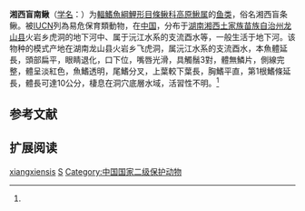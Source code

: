 {{Speciesbox
| name = 湘西盲高原鳅
| status = VU
| status_system = IUCN2.3
| image = 
| genus = Triplophysa
| species = xiangxiensis
| authority = Yang, Yuan et Liao, 1986<ref name='id6366'>{{cite web| url =http://www.bioinfo.cn/db05/BjdwSpecies.php?action=view&id=6366| title =湘西盲南鳅| work =中国动物物种编目数据库| publisher =中国科学院微生物研究所| author =中国科学院动物研究所| accessdate =2009-04-11| deadurl =yes| archiveurl =https://web.archive.org/web/20160305021118/http://www.bioinfo.cn/db05/BjdwSpecies.php?action=view&id=6366| archivedate =2016-03-05}}</ref>
| synonyms = *''Noemacheilus xiangxiensis'',Yang, Yuan & Liao, 1986
*''Nemacheilus xiangxiensis'',Yang, Yuan & Liao, 1986
*''Schistura xiangxiensis'',Yang, Yuan & Liao, 1986
}}

'''湘西盲南鳅'''（[[学名|学名]]：{{lang|la|''Schistura xiangxiensis''}}）为[[輻鰭魚綱|輻鰭魚綱]][[鯉形目|鯉形目]][[條鳅科|條鳅科]][[高原鰍属|高原鰍属]]的[[鱼类|鱼类]]，俗名湘西盲条鳅。被[[IUCN|IUCN]]列為易危保育類動物，在[[中国|中国]]，分布于[[湖南|湖南]][[湘西土家族苗族自治州|湘西土家族苗族自治州]][[龙山县|龙山县]]火岩乡虎洞的地下河中、属于沅江水系的支流酉水等，一般生活于地下河。该物种的模式产地在湖南龙山县火岩乡飞虎洞，属沅江水系的支流酉水，本魚體延長，頭部扁平，眼睛退化，口下位，嘴唇光滑，具觸鬚3對，體無鱗片，側線完整，體呈淡紅色，魚鰭透明，尾鰭分叉，上葉較下葉長，胸鰭平直，第1根鰭條延長，體長可達10公分，棲息在洞穴底層水域，活習性不明。<ref name='id6366'/>

== 参考文献 ==
{{reflist}}

== 扩展阅读 ==
{{refbegin}}
{{wikispecies-inline|Triplophysa xiangxiensis|湘西盲南鳅}}
{{refend}}
{{Taxonbar|from=Q1383398}}

[[Category:高原鳅属|xiangxiensis]]
[[Category:1986年描述的魚類|S]]
[[Category:中国国家二级保护动物|Category:中国国家二级保护动物]]

{{鯉形目小作品}}